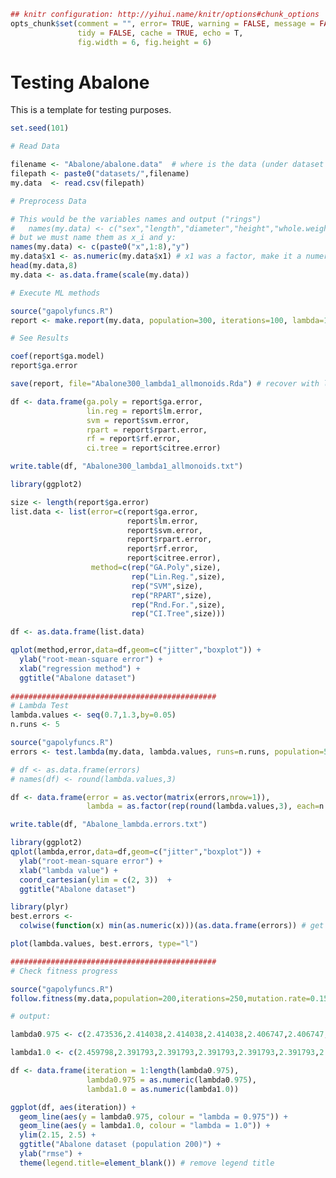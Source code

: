 ```r
## knitr configuration: http://yihui.name/knitr/options#chunk_options
opts_chunk$set(comment = "", error= TRUE, warning = FALSE, message = FALSE,
               tidy = FALSE, cache = TRUE, echo = T,
               fig.width = 6, fig.height = 6)
```
Testing Abalone
========================================================

This is a template for testing purposes.

```r
set.seed(101)

# Read Data

filename <- "Abalone/abalone.data"  # where is the data (under dataset folder)
filepath <- paste0("datasets/",filename)
my.data  <- read.csv(filepath)

# Preprocess Data

# This would be the variables names and output ("rings") 
#   names(my.data) <- c("sex","length","diameter","height","whole.weight","shucked.weight","viscera.weight","shell.weight","rings")
# but we must name them as x_i and y:
names(my.data) <- c(paste0("x",1:8),"y")
my.data$x1 <- as.numeric(my.data$x1) # x1 was a factor, make it a numeric value
head(my.data,8)
my.data <- as.data.frame(scale(my.data))

# Execute ML methods

source("gapolyfuncs.R")
report <- make.report(my.data, population=300, iterations=100, lambda=1, runs=25)

# See Results

coef(report$ga.model)
report$ga.error

save(report, file="Abalone300_lambda1_allmonoids.Rda") # recover with load("Abalone.Rda") 

df <- data.frame(ga.poly = report$ga.error, 
                 lin.reg = report$lm.error,
                 svm = report$svm.error,
                 rpart = report$rpart.error,
                 rf = report$rf.error,
                 ci.tree = report$citree.error)

write.table(df, "Abalone300_lambda1_allmonoids.txt")

library(ggplot2)

size <- length(report$ga.error)
list.data <- list(error=c(report$ga.error, 
                          report$lm.error,
                          report$svm.error,
                          report$rpart.error,
                          report$rf.error,
                          report$citree.error), 
                  method=c(rep("GA.Poly",size),
                           rep("Lin.Reg.",size),
                           rep("SVM",size), 
                           rep("RPART",size),
                           rep("Rnd.For.",size),
                           rep("CI.Tree",size)))

df <- as.data.frame(list.data)

qplot(method,error,data=df,geom=c("jitter","boxplot")) + 
  ylab("root-mean-square error") + 
  xlab("regression method") +
  ggtitle("Abalone dataset")
  
##############################################
# Lambda Test
lambda.values <- seq(0.7,1.3,by=0.05)
n.runs <- 5

source("gapolyfuncs.R")
errors <- test.lambda(my.data, lambda.values, runs=n.runs, population=50, iterations=60)

# df <- as.data.frame(errors)
# names(df) <- round(lambda.values,3)

df <- data.frame(error = as.vector(matrix(errors,nrow=1)),
                 lambda = as.factor(rep(round(lambda.values,3), each=n.runs)))

write.table(df, "Abalone_lambda.errors.txt")

library(ggplot2)
qplot(lambda,error,data=df,geom=c("jitter","boxplot")) + 
  ylab("root-mean-square error") + 
  xlab("lambda value") +
  coord_cartesian(ylim = c(2, 3))  +
  ggtitle("Abalone dataset")

library(plyr)
best.errors <- 
  colwise(function(x) min(as.numeric(x)))(as.data.frame(errors)) # get min for each column

plot(lambda.values, best.errors, type="l")

##############################################
# Check fitness progress

source("gapolyfuncs.R")
follow.fitness(my.data,population=200,iterations=250,mutation.rate=0.15,lambda=1.0)

# output:

lambda0.975 <- c(2.473536,2.414038,2.414038,2.414038,2.406747,2.406747,2.316709,2.350614,2.330452,2.313667,2.251034,2.251034,2.251034,2.275441,2.275441,2.275441,2.275307,2.275307,2.275307,2.268287,2.268287,2.268287,2.225473,2.225473,2.225473,2.225473,2.225473,2.225473,2.225473,2.225473,2.225473,2.225473,2.225473,2.225473,2.225473,2.225473,2.225473,2.225473,2.225473,2.225473,2.225473,2.225473,2.225473,2.225473,2.225473,2.225473,2.225473,2.225473,2.225473,2.225473,2.225473,2.225473,2.225473,2.225473,2.225473,2.225473,2.225473,2.225473,2.225473,2.225473,2.225473,2.200263,2.200263,2.200263,2.200263,2.200263,2.200263,2.200263,2.200263,2.200263,2.200263,2.200263,2.200263,2.200263,2.200263,2.200263,2.200263,2.200263,2.200263,2.200263,2.200263,2.200263,2.200263,2.200263,2.200263,2.200263,2.200263,2.200263,2.200263,2.200263,2.200263,2.200263,2.200263,2.200263,2.200263,2.200263,2.200263,2.200263,2.200263,2.200263,2.200263,2.200263,2.200263,2.200263,2.200263,2.200263,2.200263,2.200263,2.200263,2.200263,2.200263,2.200263,2.200263,2.200263,2.200263,2.200263,2.200263,2.200263,2.200263,2.200263,2.200263,2.200263,2.200263,2.200263,2.200263,2.200263,2.200263,2.200263,2.200263,2.200263,2.200263,2.200263,2.200263,2.200263,2.200263,2.200263,2.200263,2.200263,2.200263,2.200263,2.200263,2.200263,2.200263,2.200263,2.200263,2.200263,2.200263,2.200263,2.200263,2.200263,2.200263,2.200263,2.200263,2.200263,2.184951,2.184951,2.184951,2.184951,2.184951,2.184951,2.184951,2.184951,2.184951,2.184951,2.184951,2.184951,2.184951,2.184951,2.184951,2.184951,2.184951,2.184951,2.184951,2.184951,2.184951,2.184951,2.184951,2.184951,2.184951,2.184951,2.184951,2.184951,2.184951,2.184951,2.184951,2.184951,2.184951,2.184951,2.184951,2.184951,2.184951,2.184951,2.184951,2.184951,2.184951,2.184951,2.184951,2.184951,2.184951,2.184951,2.184951,2.184951,2.184951,2.184951,2.184951,2.184951,2.184951,2.184951,2.184951,2.184951,2.184951,2.184951,2.184951,2.184951,2.184951,2.184951,2.184951,2.184951,2.184951,2.184951,2.184951,2.184951,2.184951,2.184951,2.184951,2.184951,2.184951,2.184951,2.184951,2.184951,2.184951,2.184951,2.184951,2.184951,2.184951,2.184951,2.184951,2.184951,2.184951,2.184951,2.184951,2.184951,2.184951,2.184951,2.184951,2.184951,2.184951,2.184951,2.184951,2.184951)

lambda1.0 <- c(2.459798,2.391793,2.391793,2.391793,2.391793,2.391793,2.330641,2.330641,2.330641,2.317893,2.317893,2.317893,2.317893,2.317893,2.317893,2.317893,2.317893,2.295766,2.295766,2.295766,2.295766,2.295766,2.295766,2.295766,2.295766,2.295766,2.295766,2.295766,2.268242,2.268242,2.268242,2.260962,2.260962,2.260962,2.260962,2.260962,2.260962,2.260962,2.260962,2.260962,2.260962,2.260962,2.260962,2.260962,2.260962,2.260962,2.260962,2.260962,2.260962,2.260962,2.260962,2.260962,2.260962,2.260962,2.260962,2.260962,2.260962,2.260962,2.260962,2.247364,2.247364,2.247364,2.247364,2.247364,2.247364,2.247364,2.247364,2.247364,2.247364,2.247364,2.247364,2.247364,2.247364,2.247364,2.247364,2.247364,2.247364,2.247364,2.247364,2.247364,2.247364,2.247364,2.247364,2.247364,2.247364,2.247364,2.247364,2.247364,2.247364,2.247364,2.247364,2.238047,2.238047,2.238047,2.238047,2.238047,2.238047,2.238047,2.238047,2.238047,2.238047,2.238047,2.238047,2.238047,2.238047,2.238047,2.238047,2.238047,2.238047,2.238047,2.238047,2.238047,2.238047,2.238047,2.238047,2.238047,2.238047,2.238047,2.238047,2.238047,2.238047,2.238047,2.238047,2.238047,2.238047,2.238047,2.238047,2.238047,2.238047,2.238047,2.238047,2.238047,2.238047,2.238047,2.238047,2.238047,2.238047,2.238047,2.238047,2.238047,2.238047,2.238047,2.238047,2.238047,2.238047,2.238047,2.238047,2.238047,2.238047,2.238047,2.238047,2.238047,2.238047,2.238047,2.238047,2.238047,2.238047,2.238047,2.238047,2.238047,2.238047,2.238047,2.238047,2.238047,2.238047,2.238047,2.238047,2.238047,2.238047,2.238047,2.238047,2.238047,2.238047,2.238047,2.238047,2.238047,2.238047,2.238047,2.238047,2.238047,2.238047,2.238047,2.238047,2.238047,2.238047,2.238047,2.238047,2.238047,2.238047,2.238047,2.238047,2.238047,2.238047,2.238047,2.238047,2.238047,2.238047,2.238047,2.238047,2.238047,2.238047,2.238047,2.238047,2.238047,2.238047,2.238047,2.238047,2.238047,2.238047,2.238047,2.238047,2.238047,2.238047,2.238047,2.238047,2.238047,2.238047,2.238047,2.238047,2.238047,2.238047,2.238047,2.238047,2.238047,2.238047,2.238047,2.238047,2.238047,2.238047,2.238047,2.238047,2.238047,2.238047,2.238047,2.238047,2.238047,2.238047,2.238047,2.238047,2.238047,2.238047,2.238047,2.238047,2.238047,2.238047,2.238047,2.238047,2.238047,2.221251,2.221251)

df <- data.frame(iteration = 1:length(lambda0.975),
                 lambda0.975 = as.numeric(lambda0.975),
                 lambda1.0 = as.numeric(lambda1.0))

ggplot(df, aes(iteration)) + 
  geom_line(aes(y = lambda0.975, colour = "lambda = 0.975")) + 
  geom_line(aes(y = lambda1.0, colour = "lambda = 1.0")) +
  ylim(2.15, 2.5) +
  ggtitle("Abalone dataset (population 200)") +
  ylab("rmse") + 
  theme(legend.title=element_blank()) # remove legend title
```

